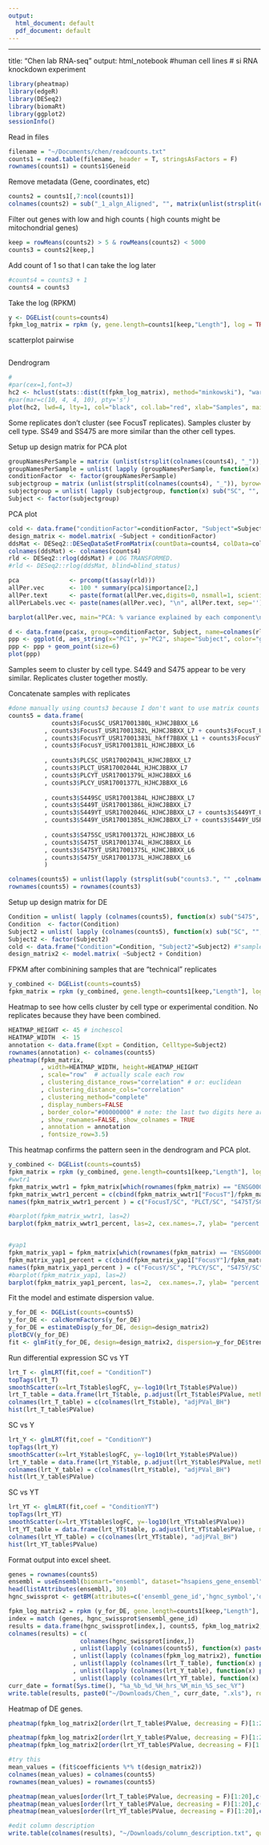 ```yaml
---
output:
  html_document: default
  pdf_document: default
---
```

---
title: "Chen lab RNA-seq"
output: html_notebook
#human cell lines 
# si RNA knockdown experiment
```r
library(pheatmap)
library(edgeR)
library(DESeq2)
library(biomaRt)
library(ggplot2)
sessionInfo()
```
Read in files
```r
filename = "~/Documents/chen/readcounts.txt"
counts1 = read.table(filename, header = T, stringsAsFactors = F) 
rownames(counts1) = counts1$Geneid

```
Remove metadata (Gene, coordinates, etc)
```r
counts2 = counts1[,7:ncol(counts1)]
colnames(counts2) = sub("_1_algn_Aligned", "", matrix(unlist(strsplit(colnames(counts2), "\\.")), byrow =T, ncol=6)[,3])
```
Filter out genes with low and high counts ( high counts might be mitochondrial genes)
```r
keep = rowMeans(counts2) > 5 & rowMeans(counts2) < 5000 
counts3 = counts2[keep,]

```
Add count of 1 so that I can take the log later
```r
#counts4 = counts3 + 1
counts4 = counts3
```
Take the log (RPKM)
```r
y <- DGEList(counts=counts4)
fpkm_log_matrix = rpkm (y, gene.length=counts1[keep,"Length"], log = TRUE)
```
scatterplot pairwise
```r
```
Dendrogram 
```r
# 
#par(cex=1,font=3)
hc2 <- hclust(stats::dist(t(fpkm_log_matrix), method="minkowski"), "ward.D2")
#par(mar=c(10, 4, 4, 10), pty='s')
plot(hc2, lwd=4, lty=1, col="black", col.lab="red", xlab="Samples", main="Samples clustered by log2(FPKM+1) using Ward's clustering & Euclidean distance")
```
Some replicates don't cluster (see FocusT replicates). Samples cluster by cell type. SS49 and SS475 are more similar than the other cell types. 


Setup up design matrix for PCA plot
```r
groupNamesPerSample = matrix (unlist(strsplit(colnames(counts4), "_")), byrow=T, ncol=4) [,1]
groupNamesPerSample = unlist( lapply (groupNamesPerSample, function(x) sub("S475", "", sub("S449", "", sub("PLC", "", sub("Focus", "", x))))) )
conditionFactor  <- factor(groupNamesPerSample)
subjectgroup = matrix (unlist(strsplit(colnames(counts4), "_")), byrow=T, ncol=4) [,1]
subjectgroup = unlist( lapply (subjectgroup, function(x) sub("SC", "", sub("YT", "", sub("T", "", sub("Y", "", x))))) )
Subject <- factor(subjectgroup)
```
PCA plot
```r
cold <- data.frame("conditionFactor"=conditionFactor, "Subject"=Subject) #"sample_name"=colnames(counts4)
design_matrix <- model.matrix( ~Subject + conditionFactor)
ddsMat <- DESeq2::DESeqDataSetFromMatrix(countData=counts4, colData=cold, design=~conditionFactor);
colnames(ddsMat) <- colnames(counts4)
rld <- DESeq2::rlog(ddsMat) # LOG TRANSFORMED.
#rld <- DESeq2::rlog(ddsMat, blind=blind_status) 

pca              <- prcomp(t(assay(rld)))
allPer.vec       <- 100 * summary(pca)$importance[2,]
allPer.text      <- paste(format(allPer.vec,digits=0, nsmall=1, scientific=FALSE), "%", sep='')
allPerLabels.vec <- paste(names(allPer.vec), "\n", allPer.text, sep='')

barplot(allPer.vec, main="PCA: % variance explained by each component\n" , ylim=c(0,100), names.arg=allPerLabels.vec)

d <- data.frame(pca$x, group=conditionFactor, Subject, name=colnames(rld)) # returns PC1, PC2, ... PC8... etc
ppp <- ggplot(d, aes_string(x="PC1", y="PC2", shape="Subject", color="group"))
ppp <- ppp + geom_point(size=6)
plot(ppp)
```
Samples seem to cluster by cell type. S449 and S475 appear to be very similar.  Replicates cluster together mostly. 

Concatenate samples with replicates 
```r
#done manually using counts3 because I don't want to use matrix counts with 1 added to the value
counts5 = data.frame(
            counts3$FocusSC_USR17001380L_HJHCJBBXX_L6
          , counts3$FocusT_USR17001382L_HJHCJBBXX_L7 + counts3$FocusT_USR17001382L_HKF5JBBXX_L1
          , counts3$FocusYT_USR17001383L_hkff7BBXX_L1 + counts3$FocusYT_USR17001383L_HKY5KBBXX_L1
          , counts3$FocusY_USR17001381L_HJHCJBBXX_L6
          
          , counts3$PLCSC_USR17002043L_HJHCJBBXX_L7
          , counts3$PLCT_USR17002044L_HJHCJBBXX_L7
          , counts3$PLCYT_USR17001379L_HJHCJBBXX_L6
          , counts3$PLCY_USR17001377L_HJHCJBBXX_L6
          
          , counts3$S449SC_USR17001384L_HJHCJBBXX_L7
          , counts3$S449T_USR17001386L_HJHCJBBXX_L7 
          , counts3$S449YT_USR17002046L_HJHCJBBXX_L7 + counts3$S449YT_USR17002046L_HKF5JBBXX_L3 
          , counts3$S449Y_USR17001385L_HJHCJBBXX_L7 + counts3$S449Y_USR17001385L_HKF5JBBXX_L3
          
          , counts3$S475SC_USR17001372L_HJHCJBBXX_L6
          , counts3$S475T_USR17001374L_HJHCJBBXX_L6
          , counts3$S475YT_USR17001375L_HJHCJBBXX_L6
          , counts3$S475Y_USR17001373L_HJHCJBBXX_L6 
          )

colnames(counts5) = unlist(lapply (strsplit(sub("counts3.", "" ,colnames(counts5)) , "_"), `[[`, 1))
rownames(counts5) = rownames(counts3)
```
Setup up design matrix for DE
```r
Condition = unlist( lapply (colnames(counts5), function(x) sub("S475", "", sub("S449", "", sub("PLC", "", sub("Focus", "", x))))) )
Condition  <- factor(Condition)
Subject2 = unlist( lapply (colnames(counts5), function(x) sub("SC", "", sub("YT", "", sub("T", "", sub("Y", "", x))))) )
Subject2 <- factor(Subject2)
cold <- data.frame("Condition"=Condition, "Subject2"=Subject2) #"sample_name"=colnames(counts4)
design_matrix2 <- model.matrix( ~Subject2 + Condition)

```
FPKM after combinining samples that are "technical" replicates
```r
y_combined <- DGEList(counts=counts5)
fpkm_matrix = rpkm (y_combined, gene.length=counts1[keep,"Length"], log = FALSE)
```

Heatmap to see how cells cluster by cell type or experimental condition.  No replicates because they have been combined. 
```r
HEATMAP_HEIGHT <- 45 # inchescol
HEATMAP_WIDTH  <- 15
annotation <- data.frame(Expt = Condition, Celltype=Subject2)
rownames(annotation) <- colnames(counts5)
pheatmap(fpkm_matrix,
         , width=HEATMAP_WIDTH, height=HEATMAP_HEIGHT
         , scale="row"  # actually scale each row
         , clustering_distance_rows="correlation" # or: euclidean
         , clustering_distance_cols="correlation"
         , clustering_method="complete"
         , display_numbers=FALSE
         , border_color="#00000000" # note: the last two digits here are the alpha channel/ transparency
         , show_rownames=FALSE, show_colnames = TRUE
         , annotation = annotation
         , fontsize_row=3.5)

```
This heatmap confirms the pattern seen in the dendrogram and PCA plot. 

```r
y_combined <- DGEList(counts=counts5)
fpkm_matrix = rpkm (y_combined, gene.length=counts1[keep,"Length"], log = FALSE)
#wwtr1
fpkm_matrix_wwtr1 = fpkm_matrix[which(rownames(fpkm_matrix) == "ENSG00000018408"), ]
fpkm_matrix_wwtr1_percent = c(cbind(fpkm_matrix_wwtr1["FocusT"]/fpkm_matrix_wwtr1[ "FocusSC"], fpkm_matrix_wwtr1["PLCT"]/fpkm_matrix_wwtr1[ "PLCSC"], fpkm_matrix_wwtr1["S475T"]/fpkm_matrix_wwtr1[ "S475SC"], fpkm_matrix_wwtr1["S449T"]/fpkm_matrix_wwtr1[ "S449SC"], fpkm_matrix_wwtr1["FocusYT"]/fpkm_matrix_wwtr1[ "FocusSC"], fpkm_matrix_wwtr1["PLCYT"]/fpkm_matrix_wwtr1[ "PLCSC"], fpkm_matrix_wwtr1["S475YT"]/fpkm_matrix_wwtr1[ "S475SC"], fpkm_matrix_wwtr1["S449YT"]/fpkm_matrix_wwtr1[ "S449SC"] ))
names(fpkm_matrix_wwtr1_percent ) = c("FocusT/SC", "PLCT/SC", "S475T/SC", "S449T/SC", "FocusYT/SC", "PLCYT/SC", "S475YT/SC", "S449YT/SC")

#barplot(fpkm_matrix_wwtr1, las=2)
barplot(fpkm_matrix_wwtr1_percent, las=2, cex.names=.7, ylab= "percent KD", main="wwtr1 based on fpkm values")


#yap1
fpkm_matrix_yap1 = fpkm_matrix[which(rownames(fpkm_matrix) == "ENSG00000137693"), ]
fpkm_matrix_yap1_percent = c(cbind(fpkm_matrix_yap1["FocusY"]/fpkm_matrix_yap1[ "FocusSC"], fpkm_matrix_yap1["PLCY"]/fpkm_matrix_yap1[ "PLCSC"], fpkm_matrix_yap1["S475Y"]/fpkm_matrix_yap1[ "S475SC"], fpkm_matrix_yap1["S449Y"]/fpkm_matrix_yap1[ "S449SC"], fpkm_matrix_yap1["FocusYT"]/fpkm_matrix_yap1[ "FocusSC"], fpkm_matrix_yap1["PLCYT"]/fpkm_matrix_yap1[ "PLCSC"], fpkm_matrix_yap1["S475YT"]/fpkm_matrix_yap1[ "S475SC"], fpkm_matrix_yap1["S449YT"]/fpkm_matrix_yap1[ "S449SC"] ))
names(fpkm_matrix_yap1_percent ) = c("FocusY/SC", "PLCY/SC", "S475Y/SC", "S449Y/SC", "FocusYT/SC", "PLCYT/SC", "S475YT/SC", "S449YT/SC")
#barplot(fpkm_matrix_yap1, las=2)
barplot(fpkm_matrix_yap1_percent, las=2,  cex.names=.7, ylab= "percent KD", main = "yap1 based on fpkm values")

```
Fit the model and estimate dispersion value.
```r
y_for_DE <- DGEList(counts=counts5)
y_for_DE <- calcNormFactors(y_for_DE)
y_for_DE = estimateDisp(y_for_DE, design=design_matrix2) 
plotBCV(y_for_DE)
fit <- glmFit(y_for_DE, design=design_matrix2, dispersion=y_for_DE$trended.dispersion)

```
Run differential expression
SC vs YT
```r
lrt_T <- glmLRT(fit,coef = "ConditionT")
topTags(lrt_T)
smoothScatter(x=lrt_T$table$logFC, y=-log10(lrt_T$table$PValue))
lrt_T_table = data.frame(lrt_T$table, p.adjust(lrt_T$table$PValue, method = "BH"))
colnames(lrt_T_table) = c(colnames(lrt_T$table), "adjPVal_BH")
hist(lrt_T_table$PValue)
```
SC vs Y
```r
lrt_Y <- glmLRT(fit,coef = "ConditionY")
topTags(lrt_Y)
smoothScatter(x=lrt_Y$table$logFC, y=-log10(lrt_Y$table$PValue))
lrt_Y_table = data.frame(lrt_Y$table, p.adjust(lrt_Y$table$PValue, method = "BH"))
colnames(lrt_Y_table) = c(colnames(lrt_Y$table), "adjPVal_BH")
hist(lrt_Y_table$PValue)

```
SC vs YT
```r
lrt_YT <- glmLRT(fit,coef = "ConditionYT")
topTags(lrt_YT)
smoothScatter(x=lrt_YT$table$logFC, y=-log10(lrt_YT$table$PValue))
lrt_YT_table = data.frame(lrt_YT$table, p.adjust(lrt_YT$table$PValue, method = "BH"))
colnames(lrt_YT_table) = c(colnames(lrt_YT$table), "adjPVal_BH")
hist(lrt_YT_table$PValue)

```


Format output into excel sheet. 
```r
genes = rownames(counts5)
ensembl = useEnsembl(biomart="ensembl", dataset="hsapiens_gene_ensembl")
head(listAttributes(ensembl), 30)
hgnc_swissprot <- getBM(attributes=c('ensembl_gene_id','hgnc_symbol','description'),filters = 'ensembl_gene_id',  values = genes , mart = ensembl)

fpkm_log_matrix2 = rpkm (y_for_DE, gene.length=counts1[keep,"Length"], log = TRUE)
index = match (genes, hgnc_swissprot$ensembl_gene_id)
results = data.frame(hgnc_swissprot[index,], counts5, fpkm_log_matrix2, lrt_T_table, lrt_Y_table, lrt_YT_table)
colnames(results) = c(
                    colnames(hgnc_swissprot[index,])
                  , unlist(lapply (colnames(counts5), function(x) paste(x, "counts", sep="_")))
                  , unlist(lapply (colnames(fpkm_log_matrix2), function(x) paste(x, "fpkm", sep="_")))
                  , unlist(lapply (colnames(lrt_T_table), function(x) paste(x, "_SC_vs_T", sep="_")))
                  , unlist(lapply (colnames(lrt_Y_table), function(x) paste(x, "_SC_vs_Y", sep="_")))
                  , unlist(lapply (colnames(lrt_YT_table), function(x) paste(x, "_SC_vs_YT", sep="_"))) )
curr_date = format(Sys.time(), "%a_%b_%d_%H_hrs_%M_min_%S_sec_%Y")
write.table(results, paste0("~/Downloads/Chen_", curr_date, ".xls"), row.names=F, col.names=T, sep="\t")

```
Heatmap of DE genes.  
```r
pheatmap(fpkm_log_matrix2[order(lrt_T_table$PValue, decreasing = F)[1:20],c(colnames(fpkm_log_matrix2)[grep("SC", colnames(fpkm_log_matrix2))],"FocusT", "PLCT", "S449T", "S475T")], cluster_rows=FALSE, cluster_cols=FALSE)

pheatmap(fpkm_log_matrix2[order(lrt_Y_table$PValue, decreasing = F)[1:20],c(colnames(fpkm_log_matrix2)[grep("SC", colnames(fpkm_log_matrix2))],"FocusY", "PLCY", "S449Y", "S475Y")], cluster_rows=FALSE, cluster_cols=FALSE)
pheatmap(fpkm_log_matrix2[order(lrt_YT_table$PValue, decreasing = F)[1:20],c(colnames(fpkm_log_matrix2)[grep("SC", colnames(fpkm_log_matrix2))],colnames(fpkm_log_matrix2)[grep("YT", colnames(fpkm_log_matrix2))] )], cluster_rows=FALSE, cluster_cols=FALSE)

#try this
mean_values = (fit$coefficients %*% t(design_matrix2))
colnames(mean_values) = colnames(counts5)
rownames(mean_values) = rownames(counts5)

pheatmap(mean_values[order(lrt_T_table$PValue, decreasing = F)[1:20],c(colnames(fpkm_log_matrix2)[grep("SC", colnames(fpkm_log_matrix2))],"FocusT", "PLCT", "S449T", "S475T")], cluster_rows=FALSE, cluster_cols=FALSE)
pheatmap(mean_values[order(lrt_Y_table$PValue, decreasing = F)[1:20],c(colnames(fpkm_log_matrix2)[grep("SC", colnames(fpkm_log_matrix2))],"FocusY", "PLCY", "S449Y", "S475Y")], cluster_rows=FALSE, cluster_cols=FALSE)
pheatmap(mean_values[order(lrt_YT_table$PValue, decreasing = F)[1:20],c(colnames(fpkm_log_matrix2)[grep("SC", colnames(fpkm_log_matrix2))],colnames(fpkm_log_matrix2)[grep("YT", colnames(fpkm_log_matrix2))] )], cluster_rows=FALSE, cluster_cols=TRUE)

#edit column description
write.table(colnames(results), "~/Downloads/column_description.txt", quote=F, col.names=F, row.names=F,sep="\t")
```

